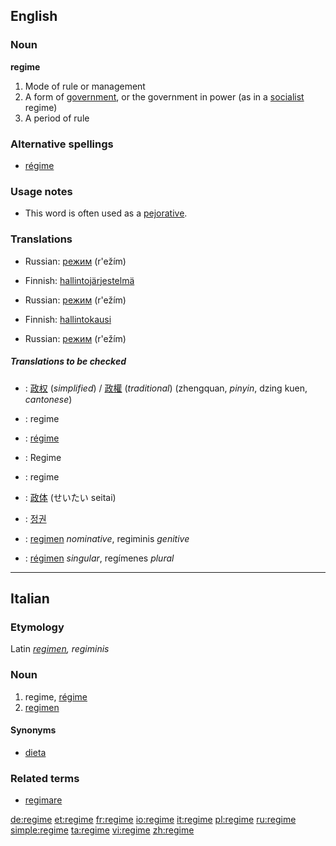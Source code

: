 ==English==
{{Wikipedia}}

===Noun===
'''regime'''

# Mode of rule or management
# A form of [[government]], or the government in power (as in a [[socialist]] regime)
# A period of rule

===Alternative spellings===
*[[régime]]

===Usage notes===
*This word is often used as a [[pejorative]].

===Translations===
{{trans-top|Mode of rule or management}}
{{trans-mid}}
*Russian: [[режим]] (r'ežím) {{m}}
{{trans-bottom}}

{{trans-top|A form of government}}
*Finnish: [[hallintojärjestelmä]]
{{trans-mid}}
*Russian: [[режим]] (r'ežím) {{m}}
{{trans-bottom}}

{{trans-top|A period of rule}}
*Finnish: [[hallintokausi]]
{{trans-mid}}
*Russian: [[режим]] (r'ežím) {{m}}
{{trans-bottom}}

=====Translations to be checked=====
{{checktrans}}
{{top}}
*{{ttbc|Chinese}}: [[政权]] (''simplified'') / [[政權]] (''traditional'') (zhengquan, ''pinyin'', dzing kuen, ''cantonese'')
*{{ttbc|Dutch}}: regime
*{{ttbc|French}}: [[régime]]
*{{ttbc|German}}: Regime
*{{ttbc|Italian}}: regime
{{mid}}
*{{ttbc|Japanese}}: [[政体]] (せいたい seitai)
*{{ttbc|Korean}}: [[정권]]
*{{ttbc|Latin}}: [[regimen]] ''nominative'', regiminis ''genitive''
*{{ttbc|Spanish}}: [[régimen]] ''singular'', regímenes ''plural''
{{bottom}}

----

==Italian==

===Etymology===
Latin ''[[regimen]], regiminis''

===Noun===
{{it-noun|regim|m|e|i}}

# regime, [[régime]]
# [[regimen]]

====Synonyms====
*[[dieta]]

===Related terms===
*[[regimare]]

[[de:regime]]
[[et:regime]]
[[fr:regime]]
[[io:regime]]
[[it:regime]]
[[pl:regime]]
[[ru:regime]]
[[simple:regime]]
[[ta:regime]]
[[vi:regime]]
[[zh:regime]]